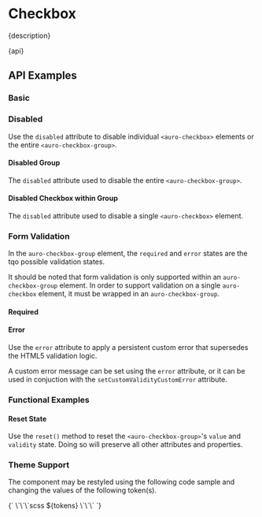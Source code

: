 
<Meta of={stories} />

# Checkbox

<Markdown>{description}</Markdown>

<Markdown>{api}</Markdown>

## API Examples

### Basic

<Canvas of={stories.Basic} />

### Disabled

Use the `disabled` attribute to disable individual `<auro-checkbox>` elements or the entire `<auro-checkbox-group>`.

#### Disabled Group

The `disabled` attribute used to disable the entire `<auro-checkbox-group>`.

<Canvas of={stories.DisabledGroup} />

#### Disabled Checkbox within Group

The `disabled` attribute used to disable a single `<auro-checkbox>` element.

<Canvas of={stories.DisabledCheckboxWithinGroup} />

### Form Validation

In the `auro-checkbox-group` element, the `required` and `error` states are the tqo possible validation states.

It should be noted that form validation is only supported within an `auro-checkbox-group` element. In order to support validation on a single `auro-checkbox` element, it must be wrapped in an `auro-checkbox-group`.

#### Required

<Canvas of={stories.Required} />

#### Error

Use the `error` attribute to apply a persistent custom error that supersedes the HTML5 validation logic.

A custom error message can be set using the `error` attribute, or it can be used in conjuction with the `setCustomValidityCustomError` attribute.

<Canvas of={stories.ErrorGroup} />

### Functional Examples

#### Reset State

Use the `reset()` method to reset the `<auro-checkbox-group>`'s `value` and `validity` state. Doing so will preserve all other attributes and properties.

<Canvas of={stories.ResetState} />

### Theme Support

The component may be restyled using the following code sample and changing the values of the following token(s).

<Markdown>
{`
  \`\`\`scss
  ${tokens}
  \`\`\`
`}
</Markdown>